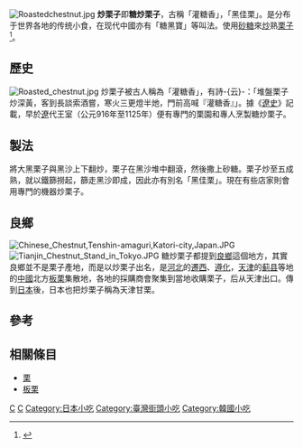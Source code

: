 {{noteTA
|1=zh-cn:小吃; zh-hk:小食;zh-mo:小食; zh-tw:小吃;
}}
[[File:Roastedchestnut.jpg|thumb]]
'''炒栗子'''即'''糖炒栗子'''，古稱「灌糖香」，「黑佳栗」。是分布于世界各地的传统小食，在现代中國亦有「糖黑寶」等叫法。使用[[砂糖|砂糖]]來[[炒|炒]]熟[[栗子|栗子]]<ref>{{Cite news|url=http://www.shanghaidaily.com/city-specials/hangzhou/Street-food-centers-draw-citys-hungry-student/shdaily.shtml|title=Street food centers draw city's hungry student|last=Xu|first=Wenwen|date=2017-01-12|newspaper=[[Shanghai_Daily|Shanghai Daily]]|access-date=2017-02-10|archive-date=2017-05-04|archive-url=https://web.archive.org/web/20170504171509/http://www.shanghaidaily.com/city-specials/hangzhou/Street-food-centers-draw-citys-hungry-student/shdaily.shtml|dead-url=no}}</ref>。

==歷史==
[[File:Roasted_chestnut.jpg|thumb]]
炒栗子被古人稱為「灌糖香」，有詩-{云}-：「堆盤栗子炒深黃，客到長談索酒嘗，寒火三更燈半灺，門前高喊『灌糖香』」。據《[[遼史|遼史]]》記載，早於[[遼|遼]]代王室（公元916年至1125年）便有專門的栗園和專人烹製糖炒栗子。

==製法==
將大黑栗子與黑沙上下翻炒，栗子在黑沙堆中翻滾，然後撒上砂糖。栗子炒至五成熟，就以鐵篩撈起，篩走黑沙即成，因此亦有別名「黑佳栗」。現在有些店家則會用專門的機器炒栗子。

==良鄉==
[[File:Chinese_Chestnut,Tenshin-amaguri,Katori-city,Japan.JPG|thumb]]
[[File:Tianjin_Chestnut_Stand_in_Tokyo.JPG|thumb]]
糖炒栗子都提到[[良鄉|良鄉]]這個地方，其實良鄉並不是栗子產地，而是以炒栗子出名，是[[河北|河北]]的[[遷西|遷西]]、[[遵化|遵化]]，[[天津|天津]]的[[蓟县|蓟县]]等地的[[中國|中國]]北方[[板栗|板栗]]集散地，各地的採購商會聚集到當地收購栗子，后从天津出口。傳到[[日本|日本]]後，日本也把炒栗子稱為天津甘栗。

==參考==
{{reflist}}

==相關條目==
*[[栗|栗]]
*[[板栗|板栗]]

{{Dessert-stub}}

[[Category:香港小吃|C]]
[[Category:京津小吃|C]]
[[Category:日本小吃|Category:日本小吃]]
[[Category:臺灣街頭小吃|Category:臺灣街頭小吃]]
[[Category:韓國小吃|Category:韓國小吃]]